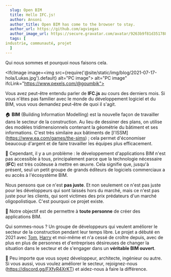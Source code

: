 ```yaml
---
  slug: Open BIM
  title: Hello IFC.js!
  author: Ansoni
  author_title: Open BIM has come to the browser to stay.
  author_url: https://github.com/agviegas
  author_image_url: https://secure.gravatar.com/avatar/9263b9f81d351788e46bc64000c03cb6
  tags: [
industrie, communauté, projet
  ]
---
```


Qui nous sommes et pourquoi nous faisons cela.

<!--truncate-->


<IfcImage image=<img src={require('@site/static/img/blog/2021-07-17-hola/Lukas.jpg').default} alt="PC image"></img>
   alt="PC image" ifcLink="https://www.pexels.com/@goumbik"></IfcImage>

Vous avez peut-être entendu parler de **IFC.js** au cours des derniers mois. Si vous n'êtes pas familier avec le monde du développement logiciel et du BIM, vous vous demandez peut-être de quoi il s'agit.

  🏠
**BIM** (Building Information Modelling) est la nouvelle façon de travailler dans le secteur de la construction. Au lieu de dessiner des plans, on utilise des modèles tridimensionnels contenant la géométrie du bâtiment et ses informations. C'est très similaire aux bâtiments de [l'ISSM] (https://www.ea.com/games/the-sims) ; cela permet d'économiser beaucoup d'argent et de faire travailler les équipes plus efficacement.

  💸
Cependant, il y a un problème : le développement d'applications BIM n'est pas accessible à tous, principalement parce que la technologie nécessaire (**IFC**) est très coûteuse à mettre en œuvre. Cela signifie que, jusqu'à présent, seul un petit groupe de grands éditeurs de logiciels commerciaux a eu accès à l'écosystème BIM.

Nous pensons que ce n'est **pas juste**. Et non seulement ce n'est pas juste pour les développeurs qui sont laissés hors du marché, mais ce n'est pas juste pour les clients, qui sont victimes des prix prédateurs d'un marché oligopolistique. C'est pourquoi ce projet existe.

  <IfcCard>
  🤝
Notre objectif est de permettre à <b>toute personne</b> de créer des applications BIM.
  </IfcCard>

Qui sommes-nous ? Un groupe de développeurs qui veulent améliorer le secteur de la construction pendant leur temps libre. Le projet a débuté en 2021 avec [Tom](https://github.com/tomvandig), [Harry](https://github.com/harrycollin) et moi-même et n'a cessé de croître depuis, avec de plus en plus de personnes et d'entreprises désireuses de changer la situation dans le secteur et de s'engager dans un **véritable BIM ouvert**.

  🚀
Peu importe que vous soyez développeur, architecte, ingénieur ou autre. Si vous aussi, vous voulez améliorer le secteur, rejoignez-nous (https://discord.gg/FXfyR4XrKT) et aidez-nous à faire la différence.


